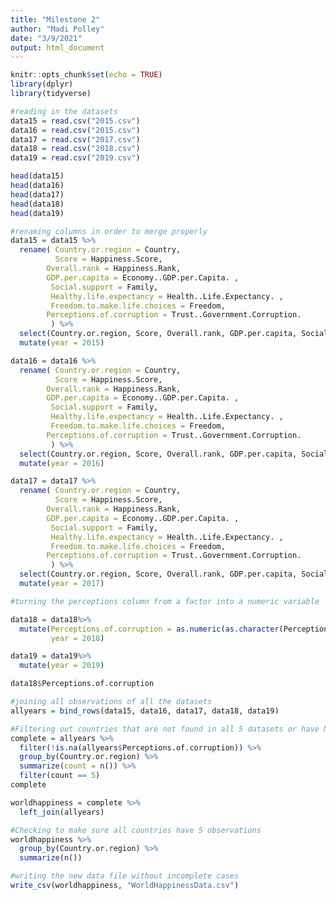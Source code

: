 ```yaml
---
title: "Milestone 2"
author: "Madi Polley"
date: "3/9/2021"
output: html_document
---
```


```r
knitr::opts_chunk$set(echo = TRUE)
library(dplyr)
library(tidyverse)
```

```r
#reading in the datasets
data15 = read.csv("2015.csv")
data16 = read.csv("2015.csv")
data17 = read.csv("2017.csv")
data18 = read.csv("2018.csv")
data19 = read.csv("2019.csv")

```

```r
head(data15)
head(data16)
head(data17)
head(data18)
head(data19)
```

```r
#renaming columns in order to merge properly
data15 = data15 %>%
  rename( Country.or.region = Country,
          Score = Happiness.Score,
        Overall.rank = Happiness.Rank,
        GDP.per.capita = Economy..GDP.per.Capita. ,
         Social.support = Family,
         Healthy.life.expectancy = Health..Life.Expectancy. ,
         Freedom.to.make.life.choices = Freedom,
        Perceptions.of.corruption = Trust..Government.Corruption.
         ) %>%
  select(Country.or.region, Score, Overall.rank, GDP.per.capita, Social.support, Healthy.life.expectancy, Freedom.to.make.life.choices, Perceptions.of.corruption, Generosity) %>%
  mutate(year = 2015)

data16 = data16 %>%
  rename( Country.or.region = Country,
          Score = Happiness.Score,
        Overall.rank = Happiness.Rank,
        GDP.per.capita = Economy..GDP.per.Capita. ,
         Social.support = Family,
         Healthy.life.expectancy = Health..Life.Expectancy. ,
         Freedom.to.make.life.choices = Freedom,
        Perceptions.of.corruption = Trust..Government.Corruption.
         ) %>%
  select(Country.or.region, Score, Overall.rank, GDP.per.capita, Social.support, Healthy.life.expectancy, Freedom.to.make.life.choices, Perceptions.of.corruption, Generosity) %>%
  mutate(year = 2016)

data17 = data17 %>%
  rename( Country.or.region = Country,
          Score = Happiness.Score,
        Overall.rank = Happiness.Rank,
        GDP.per.capita = Economy..GDP.per.Capita. ,
         Social.support = Family,
         Healthy.life.expectancy = Health..Life.Expectancy. ,
         Freedom.to.make.life.choices = Freedom,
        Perceptions.of.corruption = Trust..Government.Corruption.
         ) %>%
  select(Country.or.region, Score, Overall.rank, GDP.per.capita, Social.support, Healthy.life.expectancy, Freedom.to.make.life.choices, Perceptions.of.corruption, Generosity) %>%
  mutate(year = 2017)

#turning the perceptions column from a factor into a numeric variable

data18 = data18%>%
  mutate(Perceptions.of.corruption = as.numeric(as.character(Perceptions.of.corruption)),
         year = 2018)

data19 = data19%>%
  mutate(year = 2019)

data18$Perceptions.of.corruption

```


```r
#joining all observations of all the datasets
allyears = bind_rows(data15, data16, data17, data18, data19)

#Filtering out countries that are not found in all 5 datasets or have NA values
complete = allyears %>%
  filter(!is.na(allyears$Perceptions.of.corruption)) %>%
  group_by(Country.or.region) %>%
  summarize(count = n()) %>%
  filter(count == 5)
complete

worldhappiness = complete %>%
  left_join(allyears)

#Checking to make sure all countries have 5 observations
worldhappiness %>%
  group_by(Country.or.region) %>%
  summarize(n())

#writing the new data file without incomplete cases
write_csv(worldhappiness, "WorldHappinessData.csv")
```

